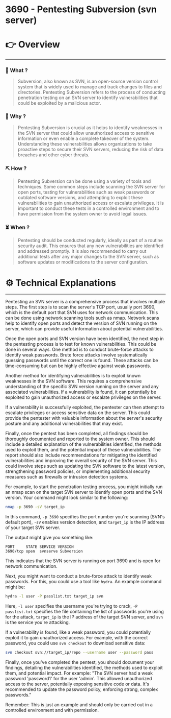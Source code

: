 # 3690 - Pentesting Subversion (svn server)


# 👉 Overview

---

### 👀 What ?

> Subversion, also known as SVN, is an open-source version control system that is widely used to manage and track changes to files and directories. Pentesting Subversion refers to the process of conducting penetration testing on an SVN server to identify vulnerabilities that could be exploited by a malicious actor.
> 

### 🧐 Why ?

> Pentesting Subversion is crucial as it helps to identify weaknesses in the SVN server that could allow unauthorized access to sensitive information or even enable a complete takeover of the system. Understanding these vulnerabilities allows organizations to take proactive steps to secure their SVN servers, reducing the risk of data breaches and other cyber threats.
> 

### ⛏️ How ?

> Pentesting Subversion can be done using a variety of tools and techniques. Some common steps include scanning the SVN server for open ports, testing for vulnerabilities such as weak passwords or outdated software versions, and attempting to exploit these vulnerabilities to gain unauthorized access or escalate privileges. It is important to conduct these tests in a controlled environment and to have permission from the system owner to avoid legal issues.
> 

### ⏳ When ?

> Pentesting should be conducted regularly, ideally as part of a routine security audit. This ensures that any new vulnerabilities are identified and addressed promptly. It is also recommended to carry out additional tests after any major changes to the SVN server, such as software updates or modifications to the server configuration.
> 

# ⚙️ Technical Explanations

---

Pentesting an SVN server is a comprehensive process that involves multiple steps. The first step is to scan the server's TCP port, usually port 3690, which is the default port that SVN uses for network communication. This can be done using network scanning tools such as nmap. Network scans help to identify open ports and detect the version of SVN running on the server, which can provide useful information about potential vulnerabilities.

Once the open ports and SVN version have been identified, the next step in the pentesting process is to test for known vulnerabilities. This could be done in several ways. One method is to conduct brute-force attacks to identify weak passwords. Brute force attacks involve systematically guessing passwords until the correct one is found. These attacks can be time-consuming but can be highly effective against weak passwords.

Another method for identifying vulnerabilities is to exploit known weaknesses in the SVN software. This requires a comprehensive understanding of the specific SVN version running on the server and any associated vulnerabilities. If a vulnerability is found, it can potentially be exploited to gain unauthorized access or escalate privileges on the server.

If a vulnerability is successfully exploited, the pentester can then attempt to escalate privileges or access sensitive data on the server. This could provide the pentester with valuable information about the server's security posture and any additional vulnerabilities that may exist.

Finally, once the pentest has been completed, all findings should be thoroughly documented and reported to the system owner. This should include a detailed explanation of the vulnerabilities identified, the methods used to exploit them, and the potential impact of these vulnerabilities. The report should also include recommendations for mitigating the identified vulnerabilities and improving the overall security of the SVN server. This could involve steps such as updating the SVN software to the latest version, strengthening password policies, or implementing additional security measures such as firewalls or intrusion detection systems.

For example, to start the penetration testing process, you might initially run an nmap scan on the target SVN server to identify open ports and the SVN version. Your command might look similar to the following:

```bash
nmap -p 3690 -sV target_ip

```

In this command, `-p 3690` specifies the port number you're scanning (SVN's default port), `-sV` enables version detection, and `target_ip` is the IP address of your target SVN server.

The output might give you something like:

```
PORT     STATE SERVICE VERSION
3690/tcp open  svnserve Subversion

```

This indicates that the SVN server is running on port 3690 and is open for network communication.

Next, you might want to conduct a brute-force attack to identify weak passwords. For this, you could use a tool like `hydra`. An example command might be:

```bash
hydra -l user -P passlist.txt target_ip svn

```

Here, `-l user` specifies the username you're trying to crack, `-P passlist.txt` specifies the file containing the list of passwords you're using for the attack, `target_ip` is the IP address of the target SVN server, and `svn` is the service you're attacking.

If a vulnerability is found, like a weak password, you could potentially exploit it to gain unauthorized access. For example, with the correct password, you could use `svn checkout` to download sensitive data:

```bash
svn checkout svn://target_ip/repo --username user --password pass

```

Finally, once you've completed the pentest, you should document your findings, detailing the vulnerabilities identified, the methods used to exploit them, and potential impact. For example: "The SVN server had a weak password 'password1' for the user 'admin'. This allowed unauthorized access to the server, potentially exposing sensitive code or data. It's recommended to update the password policy, enforcing strong, complex passwords."

Remember: This is just an example and should only be carried out in a controlled environment and with permission.
